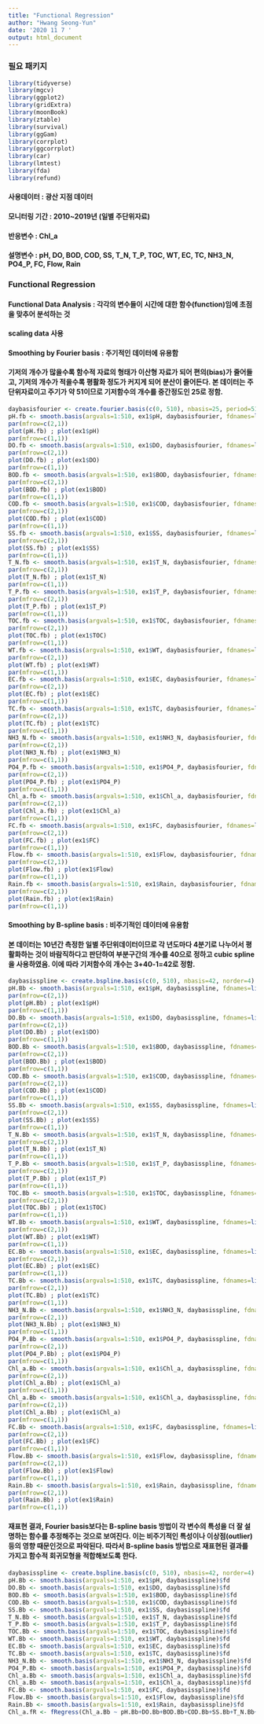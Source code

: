 ```yaml
---
title: "Functional Regression"
author: "Hwang Seong-Yun"
date: '2020 11 7 '
output: html_document
---
```


### 필요 패키지 

```r
library(tidyverse)
library(mgcv)
library(ggplot2)
library(gridExtra)
library(moonBook)
library(ztable)
library(survival)
library(ggGam)
library(corrplot)
library(ggcorrplot)
library(car)
library(lmtest)
library(fda)
library(refund)
```

#### 사용데이터 : 광산 지점 데이터
#### 모니터링 기간 : 2010~2019년 (일별 주단위자료) 
#### 반응변수 : Chl_a
#### 설명변수 : pH, DO, BOD, COD, SS, T_N, T_P, TOC, WT, EC, TC, NH3_N, PO4_P, FC, Flow, Rain


### Functional Regression
#### Functional Data Analysis : 각각의 변수들이 시간에 대한 함수(function)임에 초점을 맞추어 분석하는 것

#### scaling data 사용

#### Smoothing by Fourier basis : 주기적인 데이터에 유용함

#### 기저의 개수가 많을수록 함수적 자료의 형태가 이산형 자료가 되어 편의(bias)가 줄어들고, 기저의 개수가 적을수록 평활화 정도가 커지게 되어 분산이 줄어든다. 본 데이터는 주단위자료이고 주기가 약 51이므로 기저함수의 개수를 중간정도인 25로 정함.

```r
daybasisfourier <- create.fourier.basis(c(0, 510), nbasis=25, period=51) 
pH.fb <- smooth.basis(argvals=1:510, ex1$pH, daybasisfourier, fdnames=list("week", "Station", "pH"))$fd
par(mfrow=c(2,1))
plot(pH.fb) ; plot(ex1$pH)
par(mfrow=c(1,1))
DO.fb <- smooth.basis(argvals=1:510, ex1$DO, daybasisfourier, fdnames=list("week", "Station", "DO"))$fd
par(mfrow=c(2,1))
plot(DO.fb) ; plot(ex1$DO)
par(mfrow=c(1,1))
BOD.fb <- smooth.basis(argvals=1:510, ex1$BOD, daybasisfourier, fdnames=list("week", "Station", "BOD"))$fd
par(mfrow=c(2,1))
plot(BOD.fb) ; plot(ex1$BOD)
par(mfrow=c(1,1))
COD.fb <- smooth.basis(argvals=1:510, ex1$COD, daybasisfourier, fdnames=list("week", "Station", "COD"))$fd
par(mfrow=c(2,1))
plot(COD.fb) ; plot(ex1$COD)
par(mfrow=c(1,1))
SS.fb <- smooth.basis(argvals=1:510, ex1$SS, daybasisfourier, fdnames=list("week", "Station", "SS"))$fd
par(mfrow=c(2,1))
plot(SS.fb) ; plot(ex1$SS)
par(mfrow=c(1,1))
T_N.fb <- smooth.basis(argvals=1:510, ex1$T_N, daybasisfourier, fdnames=list("week", "Station", "T_N"))$fd
par(mfrow=c(2,1))
plot(T_N.fb) ; plot(ex1$T_N)
par(mfrow=c(1,1))
T_P.fb <- smooth.basis(argvals=1:510, ex1$T_P, daybasisfourier, fdnames=list("week", "Station", "T_P"))$fd
par(mfrow=c(2,1))
plot(T_P.fb) ; plot(ex1$T_P)
par(mfrow=c(1,1))
TOC.fb <- smooth.basis(argvals=1:510, ex1$TOC, daybasisfourier, fdnames=list("week", "Station", "TOC"))$fd
par(mfrow=c(2,1))
plot(TOC.fb) ; plot(ex1$TOC)
par(mfrow=c(1,1))
WT.fb <- smooth.basis(argvals=1:510, ex1$WT, daybasisfourier, fdnames=list("week", "Station", "WT"))$fd
par(mfrow=c(2,1))
plot(WT.fb) ; plot(ex1$WT)
par(mfrow=c(1,1))
EC.fb <- smooth.basis(argvals=1:510, ex1$EC, daybasisfourier, fdnames=list("week", "Station", "EC"))$fd
par(mfrow=c(2,1))
plot(EC.fb) ; plot(ex1$EC)
par(mfrow=c(1,1))
TC.fb <- smooth.basis(argvals=1:510, ex1$TC, daybasisfourier, fdnames=list("week", "Station", "TC"))$fd
par(mfrow=c(2,1))
plot(TC.fb) ; plot(ex1$TC)
par(mfrow=c(1,1))
NH3_N.fb <- smooth.basis(argvals=1:510, ex1$NH3_N, daybasisfourier, fdnames=list("week", "Station", "NH3_N"))$fd
par(mfrow=c(2,1))
plot(NH3_N.fb) ; plot(ex1$NH3_N)
par(mfrow=c(1,1))
PO4_P.fb <- smooth.basis(argvals=1:510, ex1$PO4_P, daybasisfourier, fdnames=list("week", "Station", "PO4_P"))$fd
par(mfrow=c(2,1))
plot(PO4_P.fb) ; plot(ex1$PO4_P)
par(mfrow=c(1,1))
Chl_a.fb <- smooth.basis(argvals=1:510, ex1$Chl_a, daybasisfourier, fdnames=list("week", "Station", "Chl_a"))$fd
par(mfrow=c(2,1))
plot(Chl_a.fb) ; plot(ex1$Chl_a)
par(mfrow=c(1,1))
FC.fb <- smooth.basis(argvals=1:510, ex1$FC, daybasisfourier, fdnames=list("week", "Station", "FC"))$fd
par(mfrow=c(2,1))
plot(FC.fb) ; plot(ex1$FC)
par(mfrow=c(1,1))
Flow.fb <- smooth.basis(argvals=1:510, ex1$Flow, daybasisfourier, fdnames=list("week", "Station", "Flow"))$fd
par(mfrow=c(2,1))
plot(Flow.fb) ; plot(ex1$Flow)
par(mfrow=c(1,1))
Rain.fb <- smooth.basis(argvals=1:510, ex1$Rain, daybasisfourier, fdnames=list("week", "Station", "Rain"))$fd
par(mfrow=c(2,1))
plot(Rain.fb) ; plot(ex1$Rain)
par(mfrow=c(1,1))
```

#### Smoothing by B-spline basis : 비주기적인 데이터에 유용함

#### 본 데이터는 10년간 측정한 일별 주단위데이터이므로 각 년도마다 4분기로 나누어서 평활화하는 것이 바람직하다고 판단하여 부분구간의 개수를 40으로 정하고 cubic spline을 사용하였음. 이에 따라 기저함수의 개수는 3+40-1=42로 정함. 

```r
daybasisspline <- create.bspline.basis(c(0, 510), nbasis=42, norder=4)
pH.Bb <- smooth.basis(argvals=1:510, ex1$pH, daybasisspline, fdnames=list("week", "Station", "pH"))$fd
par(mfrow=c(2,1))
plot(pH.Bb) ; plot(ex1$pH) 
par(mfrow=c(1,1))
DO.Bb <- smooth.basis(argvals=1:510, ex1$DO, daybasisspline, fdnames=list("week", "Station", "DO"))$fd
par(mfrow=c(2,1))
plot(DO.Bb) ; plot(ex1$DO) 
par(mfrow=c(1,1))
BOD.Bb <- smooth.basis(argvals=1:510, ex1$BOD, daybasisspline, fdnames=list("week", "Station", "BOD"))$fd
par(mfrow=c(2,1))
plot(BOD.Bb) ; plot(ex1$BOD) 
par(mfrow=c(1,1))
COD.Bb <- smooth.basis(argvals=1:510, ex1$COD, daybasisspline, fdnames=list("week", "Station", "COD"))$fd
par(mfrow=c(2,1))
plot(COD.Bb) ; plot(ex1$COD) 
par(mfrow=c(1,1))
SS.Bb <- smooth.basis(argvals=1:510, ex1$SS, daybasisspline, fdnames=list("week", "Station", "SS"))$fd
par(mfrow=c(2,1))
plot(SS.Bb) ; plot(ex1$SS) 
par(mfrow=c(1,1))
T_N.Bb <- smooth.basis(argvals=1:510, ex1$T_N, daybasisspline, fdnames=list("week", "Station", "T_N"))$fd
par(mfrow=c(2,1))
plot(T_N.Bb) ; plot(ex1$T_N) 
par(mfrow=c(1,1))
T_P.Bb <- smooth.basis(argvals=1:510, ex1$T_P, daybasisspline, fdnames=list("week", "Station", "T_P"))$fd
par(mfrow=c(2,1))
plot(T_P.Bb) ; plot(ex1$T_P) 
par(mfrow=c(1,1))
TOC.Bb <- smooth.basis(argvals=1:510, ex1$TOC, daybasisspline, fdnames=list("week", "Station", "TOC"))$fd
par(mfrow=c(2,1))
plot(TOC.Bb) ; plot(ex1$TOC) 
par(mfrow=c(1,1))
WT.Bb <- smooth.basis(argvals=1:510, ex1$WT, daybasisspline, fdnames=list("week", "Station", "WT"))$fd
par(mfrow=c(2,1))
plot(WT.Bb) ; plot(ex1$WT) 
par(mfrow=c(1,1))
EC.Bb <- smooth.basis(argvals=1:510, ex1$EC, daybasisspline, fdnames=list("week", "Station", "EC"))$fd
par(mfrow=c(2,1))
plot(EC.Bb) ; plot(ex1$EC) 
par(mfrow=c(1,1))
TC.Bb <- smooth.basis(argvals=1:510, ex1$TC, daybasisspline, fdnames=list("week", "Station", "TC"))$fd
par(mfrow=c(2,1))
plot(TC.Bb) ; plot(ex1$TC) 
par(mfrow=c(1,1))
NH3_N.Bb <- smooth.basis(argvals=1:510, ex1$NH3_N, daybasisspline, fdnames=list("week", "Station", "NH3_N"))$fd
par(mfrow=c(2,1))
plot(NH3_N.Bb) ; plot(ex1$NH3_N) 
par(mfrow=c(1,1))
PO4_P.Bb <- smooth.basis(argvals=1:510, ex1$PO4_P, daybasisspline, fdnames=list("week", "Station", "PO4_P"))$fd
par(mfrow=c(2,1))
plot(PO4_P.Bb) ; plot(ex1$PO4_P) 
par(mfrow=c(1,1))
Chl_a.Bb <- smooth.basis(argvals=1:510, ex1$Chl_a, daybasisspline, fdnames=list("week", "Station", "Chl_a"))$fd
par(mfrow=c(2,1))
plot(Chl_a.Bb) ; plot(ex1$Chl_a) 
par(mfrow=c(1,1))
Chl_a.Bb <- smooth.basis(argvals=1:510, ex1$Chl_a, daybasisspline, fdnames=list("week", "Station", "Chl_a"))$fd
par(mfrow=c(2,1))
plot(Chl_a.Bb) ; plot(ex1$Chl_a) 
par(mfrow=c(1,1))
FC.Bb <- smooth.basis(argvals=1:510, ex1$FC, daybasisspline, fdnames=list("week", "Station", "FC"))$fd
par(mfrow=c(2,1))
plot(FC.Bb) ; plot(ex1$FC) 
par(mfrow=c(1,1))
Flow.Bb <- smooth.basis(argvals=1:510, ex1$Flow, daybasisspline, fdnames=list("week", "Station", "Flow"))$fd
par(mfrow=c(2,1))
plot(Flow.Bb) ; plot(ex1$Flow) 
par(mfrow=c(1,1))
Rain.Bb <- smooth.basis(argvals=1:510, ex1$Rain, daybasisspline, fdnames=list("week", "Station", "Rain"))$fd
par(mfrow=c(2,1))
plot(Rain.Bb) ; plot(ex1$Rain) 
par(mfrow=c(1,1))
```

#### 재표현 결과, Fourier basis보다는 B-spline basis 방법이 각 변수의 특성을 더 잘 설명하는 함수를 추정해주는 것으로 보여진다. 이는 비주기적인 특성이나 이상점(outlier) 등의 영향 때문인것으로 파악된다. 따라서 B-spline basis 방법으로 재표현된 결과를 가지고 함수적 회귀모형을 적합해보도록 한다. 

#### 

```r
daybasisspline <- create.bspline.basis(c(0, 510), nbasis=42, norder=4)
pH.Bb <- smooth.basis(argvals=1:510, ex1$pH, daybasisspline)$fd
DO.Bb <- smooth.basis(argvals=1:510, ex1$DO, daybasisspline)$fd
BOD.Bb <- smooth.basis(argvals=1:510, ex1$BOD, daybasisspline)$fd
COD.Bb <- smooth.basis(argvals=1:510, ex1$COD, daybasisspline)$fd
SS.Bb <- smooth.basis(argvals=1:510, ex1$SS, daybasisspline)$fd
T_N.Bb <- smooth.basis(argvals=1:510, ex1$T_N, daybasisspline)$fd
T_P.Bb <- smooth.basis(argvals=1:510, ex1$T_P, daybasisspline)$fd
TOC.Bb <- smooth.basis(argvals=1:510, ex1$TOC, daybasisspline)$fd
WT.Bb <- smooth.basis(argvals=1:510, ex1$WT, daybasisspline)$fd
EC.Bb <- smooth.basis(argvals=1:510, ex1$EC, daybasisspline)$fd
TC.Bb <- smooth.basis(argvals=1:510, ex1$TC, daybasisspline)$fd
NH3_N.Bb <- smooth.basis(argvals=1:510, ex1$NH3_N, daybasisspline)$fd
PO4_P.Bb <- smooth.basis(argvals=1:510, ex1$PO4_P, daybasisspline)$fd
Chl_a.Bb <- smooth.basis(argvals=1:510, ex1$Chl_a, daybasisspline)$fd
Chl_a.Bb <- smooth.basis(argvals=1:510, ex1$Chl_a, daybasisspline)$fd
FC.Bb <- smooth.basis(argvals=1:510, ex1$FC, daybasisspline)$fd
Flow.Bb <- smooth.basis(argvals=1:510, ex1$Flow, daybasisspline)$fd
Rain.Bb <- smooth.basis(argvals=1:510, ex1$Rain, daybasisspline)$fd
Chl_a.fR <- fRegress(Chl_a.Bb ~ pH.Bb+DO.Bb+BOD.Bb+COD.Bb+SS.Bb+T_N.Bb+T_P.Bb+TOC.Bb+WT.Bb+EC.Bb+TC.Bb+NH3_N.Bb+PO4_P.Bb+FC.Bb+Flow.Bb+Rain.Bb)
```


